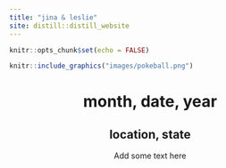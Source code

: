 ```yaml
---
title: "jina & leslie"
site: distill::distill_website
---
```


```r
knitr::opts_chunk$set(echo = FALSE)
```

```r
knitr::include_graphics("images/pokeball.png")
```
<center>
# month, date, year
## location, state
Add some text here
</center>